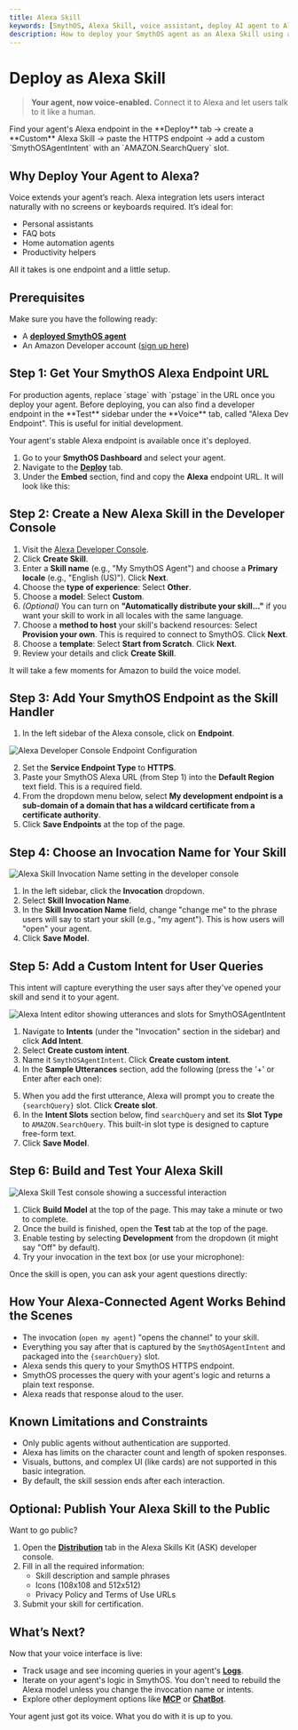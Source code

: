 ```yaml
---
title: Alexa Skill
keywords: [SmythOS, Alexa Skill, voice assistant, deploy AI agent to Alexa, SmythOS Alexa endpoint]
description: How to deploy your SmythOS agent as an Alexa Skill using an HTTPS endpoint and the Amazon Developer Console.
---
```


# Deploy as Alexa Skill

> **Your agent, now voice-enabled.** Connect it to Alexa and let users talk to it like a human.

<InfoCallout title="TL;DR">
  Find your agent's Alexa endpoint in the **Deploy** tab → create a **Custom** Alexa Skill → paste the HTTPS endpoint → add a custom `SmythOSAgentIntent` with an `AMAZON.SearchQuery` slot.
</InfoCallout>
<Spacer size="md" /> 

## Why Deploy Your Agent to Alexa?

Voice extends your agent’s reach. Alexa integration lets users interact naturally with no screens or keyboards required. It’s ideal for:

- Personal assistants
- FAQ bots
- Home automation agents
- Productivity helpers

All it takes is one endpoint and a little setup.
<Spacer size="md" /> 

## Prerequisites

Make sure you have the following ready:

- A **[deployed SmythOS agent](/docs/agent-deployments/overview)**
- An Amazon Developer account ([sign up here](https://developer.amazon.com/alexa))

<Spacer size="md" /> 

## Step 1: Get Your SmythOS Alexa Endpoint URL

<InfoCallout title="Production Endpoint">
  For production agents, replace `stage` with `pstage` in the URL once you deploy your agent. Before deploying, you can also find a developer endpoint in the **Test** sidebar under the **Voice** tab, called "Alexa Dev Endpoint". This is useful for initial development.
</InfoCallout>

Your agent's stable Alexa endpoint is available once it's deployed.

1.  Go to your **SmythOS Dashboard** and select your agent.
2.  Navigate to the **[Deploy](/docs/agent-deployments/deployments)** tab.
3.  Under the **Embed** section, find and copy the **Alexa** endpoint URL. It will look like this:

<PromptCard prompt="https://<your-agent>.agent.stage.smyth.ai/alexa" />

<Spacer size="md" />

## Step 2: Create a New Alexa Skill in the Developer Console

1.  Visit the [Alexa Developer Console](https://developer.amazon.com/alexa/console/ask).
2.  Click **Create Skill**.
3.  Enter a **Skill name** (e.g., "My SmythOS Agent") and choose a **Primary locale** (e.g., "English (US)"). Click **Next**.
4.  Choose the **type of experience**: Select **Other**.
5.  Choose a **model**: Select **Custom**.
6.  *(Optional)* You can turn on **"Automatically distribute your skill..."** if you want your skill to work in all locales with the same language.
7.  Choose a **method to host** your skill's backend resources: Select **Provision your own**. This is required to connect to SmythOS. Click **Next**.
8.  Choose a **template**: Select **Start from Scratch**. Click **Next**.
9.  Review your details and click **Create Skill**.

It will take a few moments for Amazon to build the voice model.
<Spacer size="md" /> 

## Step 3: Add Your SmythOS Endpoint as the Skill Handler

1.  In the left sidebar of the Alexa console, click on **Endpoint**.

<Image 
  src="/docs/img/agent_deployments/alexa-endpoint.png" 
  alt="Alexa Developer Console Endpoint Configuration" 
  caption="Set the Service Endpoint Type to HTTPS and paste your SmythOS URL in the Default Region." 
/>

2.  Set the **Service Endpoint Type** to **HTTPS**.
3.  Paste your SmythOS Alexa URL (from Step 1) into the **Default Region** text field. This is a required field.
4.  From the dropdown menu below, select **My development endpoint is a sub-domain of a domain that has a wildcard certificate from a certificate authority**.
5.  Click **Save Endpoints** at the top of the page.


<Spacer size="md" /> 

## Step 4: Choose an Invocation Name for Your Skill

<Image 
  src="/docs/img/agent_deployments/alexa-invocation.png" 
  alt="Alexa Skill Invocation Name setting in the developer console" 
  caption="Choose a simple, memorable name for users to launch your skill." 
/>

1.  In the left sidebar, click the **Invocation** dropdown.
2.  Select **Skill Invocation Name**.
3.  In the **Skill Invocation Name** field, change "change me" to the phrase users will say to start your skill (e.g., "my agent"). This is how users will "open" your agent.
4.  Click **Save Model**.

<Spacer size="md" /> 

## Step 5: Add a Custom Intent for User Queries

This intent will capture everything the user says after they've opened your skill and send it to your agent.

<Image 
  src="/docs/img/agent_deployments/alexa-intent.png" 
  alt="Alexa Intent editor showing utterances and slots for SmythOSAgentIntent" 
  caption="Configure the SmythOSAgentIntent with an AMAZON.SearchQuery slot to capture all user input." 
/>
1.  Navigate to **Intents** (under the "Invocation" section in the sidebar) and click **Add Intent**.
2.  Select **Create custom intent**.
3.  Name it `SmythOSAgentIntent`. Click **Create custom intent**.
4.  In the **Sample Utterances** section, add the following (press the '+' or Enter after each one):

<PromptCard prompt="
{searchQuery}
ask {searchQuery}
tell me {searchQuery}
find {searchQuery}
search for {searchQuery}
" /> 

5.  When you add the first utterance, Alexa will prompt you to create the `{searchQuery}` slot. Click **Create slot**.
6.  In the **Intent Slots** section below, find `searchQuery` and set its **Slot Type** to `AMAZON.SearchQuery`. This built-in slot type is designed to capture free-form text.
7.  Click **Save Model**.

<Spacer size="md" /> 

## Step 6: Build and Test Your Alexa Skill

<Image 
  src="/docs/img/agent_deployments/alexa-test.png" 
  alt="Alexa Skill Test console showing a successful interaction" 
  caption="Use the Test tab to simulate speaking to your skill and see the JSON request and response." 
/>
1.  Click **Build Model** at the top of the page. This may take a minute or two to complete.
2.  Once the build is finished, open the **Test** tab at the top of the page.
3.  Enable testing by selecting **Development** from the dropdown (it might say "Off" by default).
4.  Try your invocation in the text box (or use your microphone):

Once the skill is open, you can ask your agent questions directly: 

<PromptCard prompt="what’s the weather in New York" /> 

<Spacer size="md" /> 

## How Your Alexa-Connected Agent Works Behind the Scenes

-   The invocation (`open my agent`) "opens the channel" to your skill.
-   Everything you say after that is captured by the `SmythOSAgentIntent` and packaged into the `{searchQuery}` slot.
-   Alexa sends this query to your SmythOS HTTPS endpoint.
-   SmythOS processes the query with your agent's logic and returns a plain text response.
-   Alexa reads that response aloud to the user.

<Spacer size="md" /> 

## Known Limitations and Constraints

-   Only public agents without authentication are supported.
-   Alexa has limits on the character count and length of spoken responses.
-   Visuals, buttons, and complex UI (like cards) are not supported in this basic integration.
-   By default, the skill session ends after each interaction.

<Spacer size="md" /> 

## Optional: Publish Your Alexa Skill to the Public

Want to go public?

1.  Open the **[Distribution](https://developer.amazon.com/en-US/docs/alexa/devconsole/about-the-developer-console.html)** tab in the Alexa Skills Kit (ASK) developer console.
2.  Fill in all the required information:
    -   Skill description and sample phrases
    -   Icons (108x108 and 512x512)
    -   Privacy Policy and Terms of Use URLs
3.  Submit your skill for certification.

<PromptCard prompt="Connect your public SmythOS agent to Alexa by using the HTTPS endpoint and defining a searchQuery intent." />
<Spacer size="md" /> 

## What’s Next?

Now that your voice interface is live:

-   Track usage and see incoming queries in your agent's **[Logs](/docs/agent-studio/manage-agents/logs)**.
-   Iterate on your agent's logic in SmythOS. You don't need to rebuild the Alexa model unless you change the invocation name or intents.
-   Explore other deployment options like **[MCP](/docs/agent-deployments/deployments/deploy-as-mcp-server)** or **[ChatBot](/docs/agent-deployments/deployments/deploy-as-chatbot)**.

Your agent just got its voice. What you do with it is up to you.
